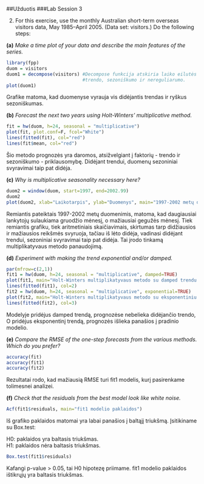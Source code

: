 ##Užduotis 
###Lab Session 3

2. For this exercise, use the monthly Australian short-term overseas visitors data, May 1985–April 2005. (Data set: visitors.) Do the following steps:

**(a)** _Make a time plot of your data and describe the main features of the series._

```r
library(fpp)
duom = visitors
duom1 = decompose(visitors) #Decompose funkcija atskiria laiko eilutės duomenis į tris komponetes: 
                            #trendo, sezoniškumo ir nereguliarumo. 
plot(duom1)
```

Grafike matoma, kad duomenyse vyrauja vis didėjantis trendas ir ryškus sezoniškumas.

**(b)** _Forecast the next two years using Holt-Winters’ multiplicative method._

```r
fit = hw(duom, h=24, seasonal = "multiplicative")
plot(fit, plot.conf=F, fcol="White")
lines(fitted(fit), col="red")
lines(fit$mean, col="red")
```

Šio metodo prognozės yra daromos, atsižvelgiant į faktorių - trendo ir sezoniškumo - priklausomybę. Didėjant trendui, duomenų sezoniniai svyravimai taip pat didėja. 

**(c)** _Why is multiplicative seasonality necessary here?_

```r
duom2 = window(duom, start=1997, end=2002.99)
duom2
plot(duom2, xlab="Laikotarpis", ylab="Duomenys", main="1997-2002 metų duomenys", col.main="firebrick4", font.main=6)
```

Remiantis pateiktais 1997-2002 metų duomenimis, matoma, kad daugiausiai lankytojų sulaukiama gruodžio mėnesį, o mažiausiai gegužės mėnesį. Tiek remiantis grafiku, tiek aritmetiniais skaičiavimais, skirtumas tarp didžiausios ir mažiausios reikšmės svyruoja, tačiau iš lėto didėja, vadinasi didėjant trendui, sezoniniai svyravimai taip pat didėja. Tai įrodo tinkamą multiplikatyvaus metodo panaudojimą.

**(d)** _Experiment with making the trend exponential and/or damped._

```r
par(mfrow=c(2,1))
fit1 = hw(duom, h=24, seasonal = "multiplicative", damped=TRUE)
plot(fit1, main="Holt-Winters multiplikatyvaus metodo su damped trendu prognozės", col.main="firebrick4", font.main=6)
lines(fitted(fit1), col=2)
fit2 = hw(duom, h=24, seasonal = "multiplicative", exponential=TRUE)
plot(fit2, main="Holt-Winters multiplikatyvaus metodo su eksponentiniu trendu prognozės", col.main="firebrick4", font.main=6)
lines(fitted(fit2), col=3)
```

Modelyje pridėjus damped trendą, prognozėse nebelieka didėjančio trendo, O pridėjus eksponentinį trendą, prognozės išlieka panašios į pradinio modelio. 

**(e)** _Compare the RMSE of the one-step forecasts from the various methods. Which do you prefer?_

```r
accuracy(fit)
accuracy(fit1)
accuracy(fit2)
```

Rezultatai rodo, kad mažiausią RMSE turi fit1 modelis, kurį pasirenkame tolimesnei analizei. 

**(f)** _Check that the residuals from the best model look like white noise._

```r
Acf(fit1$residuals, main="fit1 modelio paklaidos")
```

Iš grafiko paklaidos matomai yra labai panašios į baltąjį triukšmą. Įsitikiname su Box.test:  

H0: paklaidos yra baltasis triukšmas.    
H1: paklaidos nėra baltasis triukšmas.   

```r
Box.test(fit1$residuals)
```

Kafangi p-value > 0.05, tai H0 hipotezę priimame. fit1 modelio paklaidos ištikrųjų yra baltasis triukšmas. 
